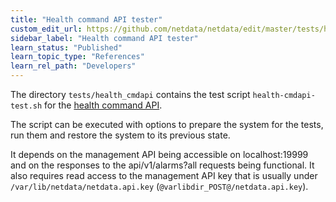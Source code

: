 ```yaml
---
title: "Health command API tester"
custom_edit_url: https://github.com/netdata/netdata/edit/master/tests/health_mgmtapi/README.md
sidebar_label: "Health command API tester"
learn_status: "Published"
learn_topic_type: "References"
learn_rel_path: "Developers"
---
```



The directory `tests/health_cmdapi` contains the test script `health-cmdapi-test.sh` for the [health command API](/docs/nightly/developers/web/api/health-api-calls).

The script can be executed with options to prepare the system for the tests, run them and restore the system to its previous state. 

It depends on the management API being accessible on localhost:19999 and on the responses to the api/v1/alarms?all requests being functional.
It also requires read access to the management API key that is usually under `/var/lib/netdata/netdata.api.key` (`@varlibdir_POST@/netdata.api.key`).


